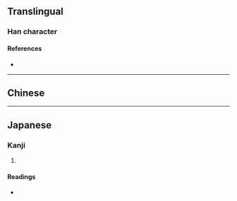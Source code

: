 {{also|總}}
{{character info}}
==Translingual==

===Han character===
{{Han char|rn=64|rad=手|as=08|sn=11|four=|canj=QCIP|ids=⿰扌忩}}

====References====
* {{Han ref|kx=0435.200|dkj=12212|dj=0785.040|hdz=31902.020|uh=6374|ud=25460}}

----

==Chinese==
{{zh-see|總|v}}

----

==Japanese==

===Kanji===
{{ja-kanji|grade=|rs=手08}}

# {{rfdef|ja|sort=手08}}

====Readings====
* {{ja-readings|on=[[ふん]] (fun), [[そう]] (sō)|kun=}}